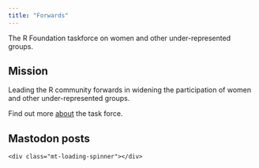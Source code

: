 ```yaml
---
title: "Forwards"
---
```


[The R Foundation taskforce on women and other under-represented groups.]{.tagline}

## Mission

Leading the R community forwards in widening the participation of women and other under-represented groups.

Find out more [about](about.html) the task force.


## Mastodon posts

<!-- 
Mastodon widget from https://gitlab.com/idotj/mastodon-embed-feed-timeline
 - options, e.g. number of toots, set in mastodon-timeline.js
 - height of mt-container set in mastodon-timeline.css 
 (if max toots greater than height, will add scroll bar)
 -->

<link rel="stylesheet" href="mastodon-timeline.min.css" />
<script src="mastodon-timeline.umd.js"></script>

<div id="mt-container" class="mt-container">
  <div class="mt-body" role="feed">
    <div class="mt-loading-spinner"></div>
  </div>
</div>

<script src="mastodon-timeline-setup.js"></script>